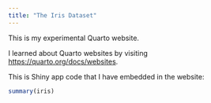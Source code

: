 ```yaml
---
title: "The Iris Dataset"
---
```


This is my experimental Quarto website.

I learned about Quarto websites by visiting <https://quarto.org/docs/websites>.

This is Shiny app code that I have embedded in the website:

```r
summary(iris)

```
